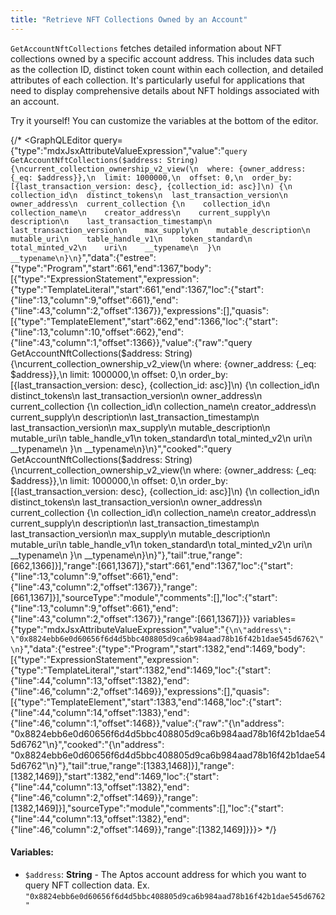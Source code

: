 ```yaml
---
title: "Retrieve NFT Collections Owned by an Account"
---
```









`GetAccountNftCollections` fetches detailed information about NFT collections owned by a specific account address. This includes data such as the collection ID, distinct token count within each collection, and detailed attributes of each collection. It&apos;s particularly useful for applications that need to display comprehensive details about NFT holdings associated with an account.

<Aside type="note">
  Try it yourself! You can customize the variables at the bottom of the editor.
</Aside>

{/* <GraphQLEditor query={"type":"mdxJsxAttributeValueExpression","value":"`query GetAccountNftCollections($address: String) {\ncurrent_collection_ownership_v2_view(\n  where: {owner_address: {_eq: $address}},\n  limit: 1000000,\n  offset: 0,\n  order_by: [{last_transaction_version: desc}, {collection_id: asc}]\n) {\n  collection_id\n  distinct_tokens\n  last_transaction_version\n  owner_address\n  current_collection {\n    collection_id\n    collection_name\n    creator_address\n    current_supply\n    description\n    last_transaction_timestamp\n    last_transaction_version\n    max_supply\n    mutable_description\n    mutable_uri\n    table_handle_v1\n    token_standard\n    total_minted_v2\n    uri\n    __typename\n  }\n  __typename\n}\n}`","data":{"estree":{"type":"Program","start":661,"end":1367,"body":[{"type":"ExpressionStatement","expression":{"type":"TemplateLiteral","start":661,"end":1367,"loc":{"start":{"line":13,"column":9,"offset":661},"end":{"line":43,"column":2,"offset":1367}},"expressions":[],"quasis":[{"type":"TemplateElement","start":662,"end":1366,"loc":{"start":{"line":13,"column":10,"offset":662},"end":{"line":43,"column":1,"offset":1366}},"value":{"raw":"query GetAccountNftCollections($address: String) {\ncurrent_collection_ownership_v2_view(\n  where: {owner_address: {_eq: $address}},\n  limit: 1000000,\n  offset: 0,\n  order_by: [{last_transaction_version: desc}, {collection_id: asc}]\n) {\n  collection_id\n  distinct_tokens\n  last_transaction_version\n  owner_address\n  current_collection {\n    collection_id\n    collection_name\n    creator_address\n    current_supply\n    description\n    last_transaction_timestamp\n    last_transaction_version\n    max_supply\n    mutable_description\n    mutable_uri\n    table_handle_v1\n    token_standard\n    total_minted_v2\n    uri\n    __typename\n  }\n  __typename\n}\n}","cooked":"query GetAccountNftCollections($address: String) {\ncurrent_collection_ownership_v2_view(\n  where: {owner_address: {_eq: $address}},\n  limit: 1000000,\n  offset: 0,\n  order_by: [{last_transaction_version: desc}, {collection_id: asc}]\n) {\n  collection_id\n  distinct_tokens\n  last_transaction_version\n  owner_address\n  current_collection {\n    collection_id\n    collection_name\n    creator_address\n    current_supply\n    description\n    last_transaction_timestamp\n    last_transaction_version\n    max_supply\n    mutable_description\n    mutable_uri\n    table_handle_v1\n    token_standard\n    total_minted_v2\n    uri\n    __typename\n  }\n  __typename\n}\n}"},"tail":true,"range":[662,1366]}],"range":[661,1367]},"start":661,"end":1367,"loc":{"start":{"line":13,"column":9,"offset":661},"end":{"line":43,"column":2,"offset":1367}},"range":[661,1367]}],"sourceType":"module","comments":[],"loc":{"start":{"line":13,"column":9,"offset":661},"end":{"line":43,"column":2,"offset":1367}},"range":[661,1367]}}} variables={"type":"mdxJsxAttributeValueExpression","value":"`{\n\"address\": \"0x8824ebb6e0d60656f6d4d5bbc408805d9ca6b984aad78b16f42b1dae545d6762\"\n}`","data":{"estree":{"type":"Program","start":1382,"end":1469,"body":[{"type":"ExpressionStatement","expression":{"type":"TemplateLiteral","start":1382,"end":1469,"loc":{"start":{"line":44,"column":13,"offset":1382},"end":{"line":46,"column":2,"offset":1469}},"expressions":[],"quasis":[{"type":"TemplateElement","start":1383,"end":1468,"loc":{"start":{"line":44,"column":14,"offset":1383},"end":{"line":46,"column":1,"offset":1468}},"value":{"raw":"{\n\"address\": \"0x8824ebb6e0d60656f6d4d5bbc408805d9ca6b984aad78b16f42b1dae545d6762\"\n}","cooked":"{\n\"address\": \"0x8824ebb6e0d60656f6d4d5bbc408805d9ca6b984aad78b16f42b1dae545d6762\"\n}"},"tail":true,"range":[1383,1468]}],"range":[1382,1469]},"start":1382,"end":1469,"loc":{"start":{"line":44,"column":13,"offset":1382},"end":{"line":46,"column":2,"offset":1469}},"range":[1382,1469]}],"sourceType":"module","comments":[],"loc":{"start":{"line":44,"column":13,"offset":1382},"end":{"line":46,"column":2,"offset":1469}},"range":[1382,1469]}}}></GraphQLEditor> */}

#### Variables:

- `$address`: **String** - The Aptos account address for which you want to query NFT collection data. Ex. `"0x8824ebb6e0d60656f6d4d5bbc408805d9ca6b984aad78b16f42b1dae545d6762"`
